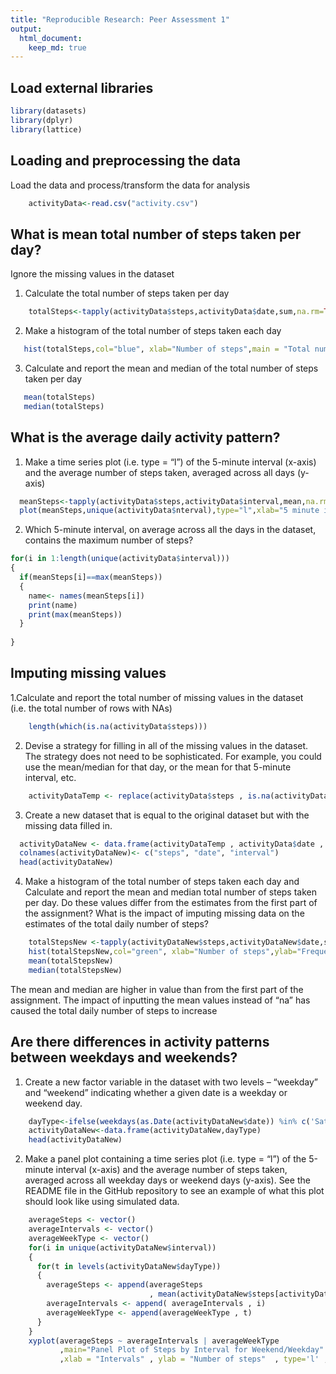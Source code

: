 ```yaml
---
title: "Reproducible Research: Peer Assessment 1"
output: 
  html_document:
    keep_md: true
---
```


## Load external libraries
```r
library(datasets)
library(dplyr)
library(lattice)
```

## Loading and preprocessing the data
Load the data and process/transform the data for analysis

```r
    activityData<-read.csv("activity.csv")
```


## What is mean total number of steps taken per day?
Ignore the missing values in the dataset

1. Calculate the total number of steps taken per day
```r
    totalSteps<-tapply(activityData$steps,activityData$date,sum,na.rm=TRUE)
```

2. Make a histogram of the total number of steps taken each day
```r
   hist(totalSteps,col="blue", xlab="Number of steps",main = "Total number of steps taken each day")
```

3. Calculate and report the mean and median of the total number of steps taken per day
```r
   mean(totalSteps)
   median(totalSteps)
```

## What is the average daily activity pattern?
1. Make a time series plot (i.e. type = "l") of the 5-minute interval (x-axis) and the average number of steps taken, averaged across all days (y-axis)
```r
  meanSteps<-tapply(activityData$steps,activityData$interval,mean,na.rm=TRUE)
  plot(meanSteps,unique(activityData$nterval),type="l",xlab="5 minute interval",ylab="Average steps taken across all days")
```

2. Which 5-minute interval, on average across all the days in the dataset, contains the maximum number of steps?
```r
for(i in 1:length(unique(activityData$interval)))
{
  if(meanSteps[i]==max(meanSteps))
  {
    name<- names(meanSteps[i])
    print(name)
    print(max(meanSteps))
  }
  
}

```

## Imputing missing values
1.Calculate and report the total number of missing values in the dataset (i.e. the total number of rows with NAs)
```r
    length(which(is.na(activityData$steps)))
```

2. Devise a strategy for filling in all of the missing values in the dataset. The strategy does not need to be sophisticated. For example, you could use the mean/median for that day, or the mean for that 5-minute interval, etc.
```r
    activityDataTemp <- replace(activityData$steps , is.na(activityData$steps) , mean(meanSteps))
```

3. Create a new dataset that is equal to the original dataset but with the missing data filled in.
```r
  activityDataNew <- data.frame(activityDataTemp , activityData$date , activityData$interval)
  colnames(activityDataNew)<- c("steps", "date", "interval")
  head(activityDataNew)
```

4. Make a histogram of the total number of steps taken each day and Calculate and report the mean and median total number of steps taken per day. Do these values differ from the estimates from the first part of the assignment? What is the impact of imputing missing data on the estimates of the total daily number of steps?
```r
    totalStepsNew <-tapply(activityDataNew$steps,activityDataNew$date,sum,na.rm=TRUE)
    hist(totalStepsNew,col="green", xlab="Number of steps",ylab="Frequency")
    mean(totalStepsNew)
    median(totalStepsNew)
```
The mean and median are higher in value than from the first part of the assignment. The impact of inputting the mean values
instead of "na" has caused the total daily number of steps to increase

## Are there differences in activity patterns between weekdays and weekends?
1. Create a new factor variable in the dataset with two levels – “weekday” and “weekend” indicating whether a given date is a weekday or weekend day.
```r
    dayType<-ifelse(weekdays(as.Date(activityDataNew$date)) %in% c('Saturday','Sunday'), "weekend", "weekday")
    activityDataNew<-data.frame(activityDataNew,dayType)
    head(activityDataNew)
```

2. Make a panel plot containing a time series plot (i.e. type = "l") of the 5-minute interval (x-axis) and the average number of steps taken, averaged across all weekday days or weekend days (y-axis). See the README file in the GitHub repository to see an example of what this plot should look like using simulated data.
```r
    averageSteps <- vector()
    averageIntervals <- vector()
    averageWeekType <- vector()
    for(i in unique(activityDataNew$interval))
    {
      for(t in levels(activityDataNew$dayType))
      {
        averageSteps <- append(averageSteps 
                               , mean(activityDataNew$steps[activityDataNew$interval == i & activityDataNew$dayType== t]))
        averageIntervals <- append( averageIntervals , i)
        averageWeekType <- append(averageWeekType , t)
      }
    }
    xyplot(averageSteps ~ averageIntervals | averageWeekType
           ,main="Panel Plot of Steps by Interval for Weekend/Weekday"
           ,xlab = "Intervals" , ylab = "Number of steps"  , type='l' , layout = c(1,2))
```

